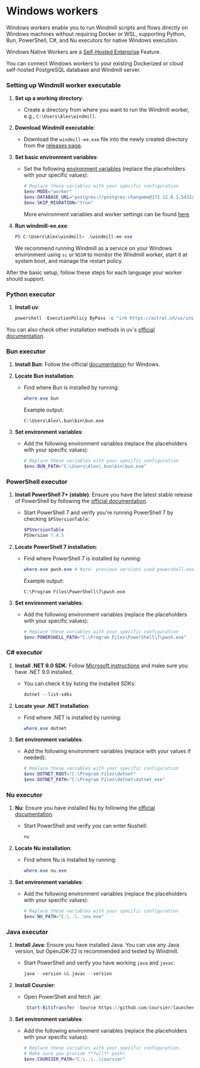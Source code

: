
# Windows workers

Windows workers enable you to run Windmill scripts and flows directly on Windows machines without requiring Docker or WSL, supporting Python, Bun, PowerShell, C#, and Nu executors for native Windows execution.

Windows Native Workers are a [Self-Hosted Enterprise](/pricing) Feature.

You can connect Windows workers to your existing Dockerized or cloud self-hosted PostgreSQL database and Windmill server.

### Setting up Windmill worker executable

1. **Set up a working directory**:
   - Create a directory from where you want to run the Windmill worker, e.g., `C:\Users\Alex\windmill`.

2. **Download Windmill executable**:
   - Download the `windmill-ee.exe` file into the newly created directory from the [releases page](https://github.com/windmill-labs/windmill/releases).

3. **Set basic environment variables**:
   - Set the following [environment variables](../../core_concepts/47_environment_variables/index.mdx) (replace the placeholders with your specific values):
     ```powershell
     # Replace these variables with your specific configuration
     $env:MODE="worker"
     $env:DATABASE_URL="postgres://postgres:changeme@172.12.0.1:5432/windmill?sslmode=disable"
     $env:SKIP_MIGRATION="true"
     ```
     More environment variables and worker settings can be found [here](https://github.com/windmill-labs/windmill?tab=readme-ov-file#environment-variables).

4. **Run windmill-ee.exe**:
   ```powershell
   PS C:\Users\Alex\windmill> .\windmill-ee.exe
   ```
   We recommend running Windmill as a service on your Windows environment using `sc` or `NSSM` to monitor the Windmill worker, start it at system boot, and manage the restart policy.

After the basic setup, follow these steps for each language your worker should support.

### Python executor

1. **Install uv**:
   ```powershell
   powershell -ExecutionPolicy ByPass -c "irm https://astral.sh/uv/install.ps1 | iex"
   ```
You can also check other installation methods in uv`s [official documentation](https://docs.astral.sh/uv/getting-started/installation/).

### Bun executor

1. **Install Bun**: Follow the official [documentation](https://bun.sh/docs/installation) for Windows.
2. **Locate Bun installation**:
   - Find where Bun is installed by running:
     ```powershell
     where.exe bun
     ```
     Example output:
     ```plaintext
     C:\Users\Alex\.bun\bin\bun.exe
     ```

3. **Set environment variables**:
   - Add the following environment variables (replace the placeholders with your specific values):
     ```powershell
     # Replace these variables with your specific configuration
     $env:BUN_PATH="C:\Users\Alex\.bun\bin\bun.exe"
     ```
### PowerShell executor
1. **Install PowerShell 7+ (stable)**: Ensure you have the latest stable release of PowerShell by following the [official documentation](https://learn.microsoft.com/en-us/powershell/scripting/install/installing-powershell-on-windows).
   - Start PowerShell 7 and verify you're running PowerShell 7 by checking `$PSVersionTable`:
     ```powershell
     $PSVersionTable
     PSVersion 7.4.5
     ```

2. **Locate PowerShell 7 installation**:
   - Find where PowerShell 7 is installed by running:
     ```powershell
     where.exe pwsh.exe # Note: previous versions used powershell.exe
     ```
     Example output:
     ```plaintext
     C:\Program Files\PowerShell\7\pwsh.exe
     ```

3. **Set environment variables**:
   - Add the following environment variables (replace the placeholders with your specific values):
     ```powershell
     # Replace these variables with your specific configuration
     $env:POWERSHELL_PATH="C:\Program Files\PowerShell\7\pwsh.exe"
     ```

### C# executor

1. **Install .NET 9.0 SDK**: Follow [Microsoft instructions](https://learn.microsoft.com/en-us/dotnet/core/install/windows) and make sure you have .NET 9.0 installed.
   - You can check it by listing the installed SDKs:
     ```powershell
     dotnet --list-sdks
     ```
2. **Locate your .NET installation**:
   - Find where .NET is installed by running:
     ```powershell
     where.exe dotnet
     ```

3. **Set environment variables**:
   - Add the following environment variables (replace with your values if needed):
     ```powershell
     # Replace these variables with your specific configuration
     $env:DOTNET_ROOT="C:\Program Files\dotnet"
     $env:DOTNET_PATH="C:\Program Files\dotnet\dotnet.exe"
     ```


### Nu executor

1. **Nu**: Ensure you have installed Nu by following the [official documentation](https://www.nushell.sh/book/installation.html#package-managers).
   - Start PowerShell and verify you can enter Nushell:
     ```powershell
     nu
     ```

2. **Locate Nu installation**:
   - Find where Nu is installed by running:
     ```powershell
     where.exe nu.exe 
     ```

3. **Set environment variables**:
   - Add the following environment variables (replace the placeholders with your specific values):
     ```powershell
     # Replace these variables with your specific configuration
     $env:NU_PATH="C:\..\..\nu.exe"
     ```
### Java executor

1. **Install Java**: Ensure you have installed Java. You can use any Java version, but OpenJDK-22 is recommended and tested by Windmill.
   - Start PowerShell and verify you have working `java` and `javac`:
     ```powershell
     java --version && javac --version
     ```

2. **Install Coursier**:
   - Open PowerShell and fetch .jar:
     ```powershell
      Start-BitsTransfer -Source https://github.com/coursier/launchers/raw/master/coursier -Destination coursier
     ```

3. **Set environment variables**:
   - Add the following environment variables (replace the placeholders with your specific values):
     ```powershell
     # Replace these variables with your specific configuration.
     # Make sure you provide **full** path!
     $env:COURSIER_PATH="C:\..\..\coursier"
     ```
